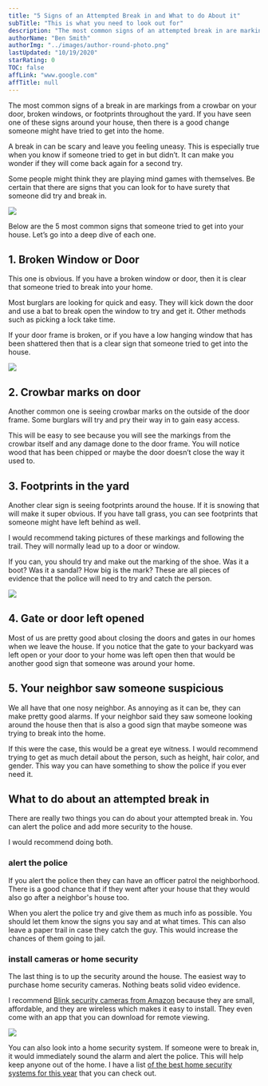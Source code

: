 ```yaml
---
title: "5 Signs of an Attempted Break in and What to do About it"
subTitle: "This is what you need to look out for"
description: "The most common signs of an attempted break in are markings from a crowbar on your door, broken windows, or footprints throughout the yard. If you have seen one of these signs around your house, then there is a good change someone might have tried to get into the home. "
authorName: "Ben Smith"
authorImg: "../images/author-round-photo.png"
lastUpdated: "10/19/2020"
starRating: 0
TOC: false
affLink: "www.google.com"
affTitle: null
---
```


The most common signs of a break in are markings from a crowbar on your door, broken windows, or footprints throughout the yard. If you have seen one of these signs around your house, then there is a good change someone might have tried to get into the home.

A break in can be scary and leave you feeling uneasy. This is especially true when you know if someone tried to get in but didn’t. It can make you wonder if they will come back again for a second try.

Some people might think they are playing mind games with themselves. Be certain that there are signs that you can look for to have surety that someone did try and break in.

<a href="http://t.vivint.com/?c=1829&cr=6">
<img src="http://t.vivint.com/creatives/6/728x90.png" />
</a>

Below are the 5 most common signs that someone tried to get into your house. Let’s go into a deep dive of each one.

## 1. Broken Window or Door

This one is obvious. If you have a broken window or door, then it is clear that someone tried to break into your home.

Most burglars are looking for quick and easy. They will kick down the door and use a bat to break open the window to try and get it. Other methods such as picking a lock take time.

If your door frame is broken, or if you have a low hanging window that has been shattered then that is a clear sign that someone tried to get into the house.

<a href="http://t.vivint.com/?c=1829&cr=6">
<img src="http://t.vivint.com/creatives/6/728x90.png" />
</a>

## 2. Crowbar marks on door

Another common one is seeing crowbar marks on the outside of the door frame. Some burglars will try and pry their way in to gain easy access.

This will be easy to see because you will see the markings from the crowbar itself and any damage done to the door frame. You will notice wood that has been chipped or maybe the door doesn’t close the way it used to.

## 3. Footprints in the yard

Another clear sign is seeing footprints around the house. If it is snowing that will make it super obvious. If you have tall grass, you can see footprints that someone might have left behind as well.

I would recommend taking pictures of these markings and following the trail. They will normally lead up to a door or window.

If you can, you should try and make out the marking of the shoe. Was it a boot? Was it a sandal? How big is the mark? These are all pieces of evidence that the police will need to try and catch the person.

<a href="http://t.vivint.com/?c=1829&cr=6">
<img src="http://t.vivint.com/creatives/6/728x90.png" />
</a>

## 4. Gate or door left opened

Most of us are pretty good about closing the doors and gates in our homes when we leave the house. If you notice that the gate to your backyard was left open or your door to your home was left open then that would be another good sign that someone was around your home.

## 5. Your neighbor saw someone suspicious

We all have that one nosy neighbor. As annoying as it can be, they can make pretty good alarms. If your neighbor said they saw someone looking around the house then that is also a good sign that maybe someone was trying to break into the home.

If this were the case, this would be a great eye witness. I would recommend trying to get as much detail about the person, such as height, hair color, and gender. This way you can have something to show the police if you ever need it.

## What to do about an attempted break in

There are really two things you can do about your attempted break in. You can alert the police and add more security to the house.

I would recommend doing both.

### alert the police

If you alert the police then they can have an officer patrol the neighborhood. There is a good chance that if they went after your house that they would also go after a neighbor's house too.

When you alert the police try and give them as much info as possible. You should let them know the signs you say and at what times. This can also leave a paper trail in case they catch the guy. This would increase the chances of them going to jail.

### install cameras or home security

The last thing is to up the security around the house. The easiest way to purchase home security cameras. Nothing beats solid video evidence.

I recommend [Blink security cameras from Amazon](https://amzn.to/3jsrpbf) because they are small, affordable, and they are wireless which makes it easy to install. They even come with an app that you can download for remote viewing.

<a href="http://t.vivint.com/?c=1829&cr=6">
<img src="http://t.vivint.com/creatives/6/728x90.png" />
</a>

You can also look into a home security system. If someone were to break in, it would immediately sound the alarm and alert the police. This will help keep anyone out of the home. I have a list [of the best home security systems for this year](/posts/best-home-security-systems) that you can check out.
